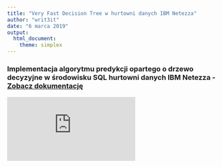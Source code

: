 ```yaml
---
title: "Very Fast Decision Tree w hurtowni danych IBM Netezza"
author: "writ3it"
date: "6 marca 2019"
output: 
  html_document: 
    theme: simplex
---
```

### Implementacja algorytmu predykcji opartego o drzewo decyzyjne w środowisku SQL hurtowni danych IBM Netezza - [Zobacz dokumentację](https://writ3it.github.io/HD_Netezza_in-database_prediction/dokumentacja.pdf)
![](https://www.malczewski.it/counter/index.php?n=netezza)
